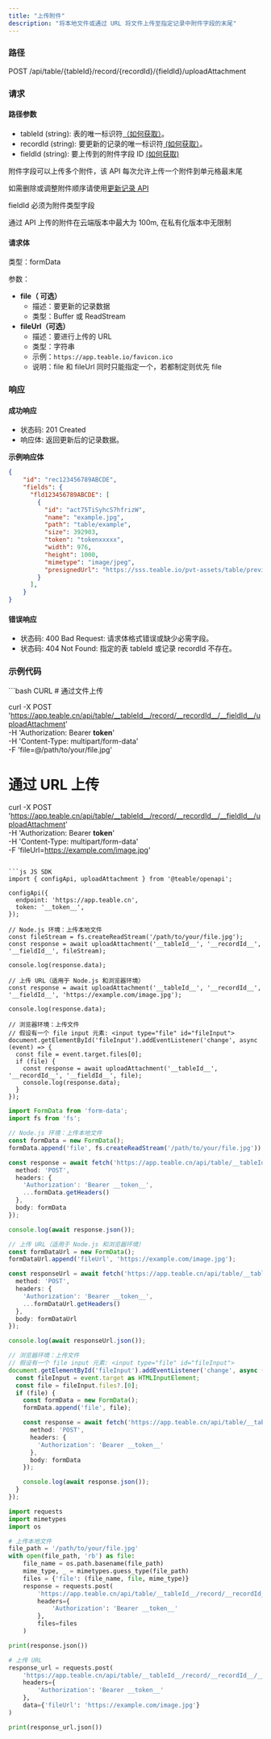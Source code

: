 ```yaml
---
title: "上传附件"
description: "将本地文件或通过 URL 将文件上传至指定记录中附件字段的末尾"
---
```


### 路径

POST /api/table/\{tableId}/record/\{recordId}/\{fieldId}/uploadAttachment

### 请求

#### 路径参数

* tableId (string): 表的唯一标识符[（如何获取）](/zh/api-doc/get-id#tableid)。
* recordId (string): 要更新的记录的唯一标识符[ (如何获取）](/zh/api-doc/get-id#recordid)。
* fieldId (string): 要上传到的附件字段 ID [(如何获取)](/zh/api-doc/get-id#fieldid)

附件字段可以上传多个附件，该 API 每次允许上传一个附件到单元格最末尾

如需删除或调整附件顺序请使用[更新记录 API](/zh/api-doc/record/update)

fieldId 必须为附件类型字段

通过 API 上传的附件在云端版本中最大为 100m, 在私有化版本中无限制

#### 请求体

类型：formData

参数：

* **file（ 可选）**
  * 描述：要更新的记录数据
  * 类型：Buffer 或 ReadStream
* **fileUrl（可选）**
  * 描述：要进行上传的 URL
  * 类型：字符串
  * 示例：`https://app.teable.io/favicon.ico`
  * 说明：file 和 fileUrl 同时只能指定一个，若都制定则优先 file

### 响应

#### 成功响应

* 状态码: 201 Created
* 响应体: 返回更新后的记录数据。

**示例响应体**

```json
{
    "id": "rec123456789ABCDE",
    "fields": {
      "fld123456789ABCDE": [
        {
          "id": "act75TiSyhcS7hfrizW",
          "name": "example.jpg",
          "path": "table/example",
          "size": 392903,
          "token": "tokenxxxxx",
          "width": 976,
          "height": 1000,
          "mimetype": "image/jpeg",
          "presignedUrl": "https://sss.teable.io/pvt-assets/table/previewURL"
        }
      ],
    }
}
```

#### 错误响应

* 状态码: 400 Bad Request: 请求体格式错误或缺少必需字段。
* 状态码: 404 Not Found: 指定的表 tableId 或记录 recordId 不存在。

### 示例代码

<CodeGroup>
  ```bash CURL
  # 通过文件上传

  curl -X POST 'https://app.teable.cn/api/table/__tableId__/record/__recordId__/__fieldId__/uploadAttachment' \
    -H 'Authorization: Bearer __token__' \
    -H 'Content-Type: multipart/form-data' \
    -F 'file=@/path/to/your/file.jpg'

  # 通过 URL 上传
  curl -X POST 'https://app.teable.cn/api/table/__tableId__/record/__recordId__/__fieldId__/uploadAttachment' \
    -H 'Authorization: Bearer __token__' \
    -H 'Content-Type: multipart/form-data' \
    -F 'fileUrl=https://example.com/image.jpg'
  ```

  ```js JS SDK
  import { configApi, uploadAttachment } from '@teable/openapi';

  configApi({
    endpoint: 'https://app.teable.cn',
    token: '__token__',
  });

  // Node.js 环境：上传本地文件
  const fileStream = fs.createReadStream('/path/to/your/file.jpg');
  const response = await uploadAttachment('__tableId__', '__recordId__', '__fieldId__', fileStream);

  console.log(response.data);

  // 上传 URL（适用于 Node.js 和浏览器环境）
  const response = await uploadAttachment('__tableId__', '__recordId__', '__fieldId__', 'https://example.com/image.jpg');

  console.log(response.data);

  // 浏览器环境：上传文件
  // 假设有一个 file input 元素: <input type="file" id="fileInput">
  document.getElementById('fileInput').addEventListener('change', async (event) => {
    const file = event.target.files[0];
    if (file) {
      const response = await uploadAttachment('__tableId__', '__recordId__', '__fieldId__', file);
      console.log(response.data);
    }
  });
  ```

  ```ts TypeScript
  import FormData from 'form-data';
  import fs from 'fs';

  // Node.js 环境：上传本地文件
  const formData = new FormData();
  formData.append('file', fs.createReadStream('/path/to/your/file.jpg'));

  const response = await fetch('https://app.teable.cn/api/table/__tableId__/record/__recordId__/__fieldId__/uploadAttachment', {
    method: 'POST',
    headers: {
      'Authorization': 'Bearer __token__',
      ...formData.getHeaders()
    },
    body: formData
  });

  console.log(await response.json());

  // 上传 URL（适用于 Node.js 和浏览器环境）
  const formDataUrl = new FormData();
  formDataUrl.append('fileUrl', 'https://example.com/image.jpg');

  const responseUrl = await fetch('https://app.teable.cn/api/table/__tableId__/record/__recordId__/__fieldId__/uploadAttachment', {
    method: 'POST',
    headers: {
      'Authorization': 'Bearer __token__',
      ...formDataUrl.getHeaders()
    },
    body: formDataUrl
  });

  console.log(await responseUrl.json());

  // 浏览器环境：上传文件
  // 假设有一个 file input 元素: <input type="file" id="fileInput">
  document.getElementById('fileInput').addEventListener('change', async (event: Event) => {
    const fileInput = event.target as HTMLInputElement;
    const file = fileInput.files?.[0];
    if (file) {
      const formData = new FormData();
      formData.append('file', file);

      const response = await fetch('https://app.teable.cn/api/table/__tableId__/record/__recordId__/__fieldId__/uploadAttachment', {
        method: 'POST',
        headers: {
          'Authorization': 'Bearer __token__'
        },
        body: formData
      });

      console.log(await response.json());
    }
  });
  ```

  ```python Python
  import requests
  import mimetypes
  import os

  # 上传本地文件
  file_path = '/path/to/your/file.jpg'
  with open(file_path, 'rb') as file:
      file_name = os.path.basename(file_path)
      mime_type, _ = mimetypes.guess_type(file_path)
      files = {'file': (file_name, file, mime_type)}
      response = requests.post(
          'https://app.teable.cn/api/table/__tableId__/record/__recordId__/__fieldId__/uploadAttachment',
          headers={
              'Authorization': 'Bearer __token__'
          },
          files=files
      )

  print(response.json())

  # 上传 URL
  response_url = requests.post(
      'https://app.teable.cn/api/table/__tableId__/record/__recordId__/__fieldId__/uploadAttachment',
      headers={
          'Authorization': 'Bearer __token__'
      },
      data={'fileUrl': 'https://example.com/image.jpg'}
  )

  print(response_url.json())
  ```
</CodeGroup>



